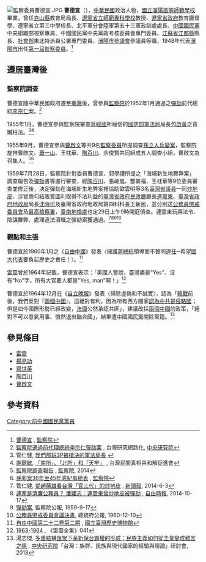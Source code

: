 [[File:監察委員曹德宣.JPG|thumb]]
'''曹德宣'''（{{bd|1896年||?日||catIdx=T}}），[[中華民國|中華民國]]政治人物，[[國立瀋陽高等師範學校|國立瀋陽高等師範學校]]畢業，曾任[[克山縣|克山縣]]教育局局長、[[遼寧省立師範專科學校|遼寧省立師範專科學校]]教授、[[遼寧省政府|遼寧省政府]]教育廳督學、遼寧省立第三中學校長、北平軍分會陸軍第五十三軍政訓處處長、[[中國國民黨|中國國民黨]]中央組織部視察專員、中國國民黨中央黨政考核委員會專門委員、[[江蘇省|江蘇省]][[江都縣|江都縣]]縣長、[[中華民國社會部|社會部]]東北特派員公署專門委員、[[瀋陽市參議會|瀋陽市參議會]]參議員等職，1948年代表[[瀋陽市|瀋陽市]]出任[[第一屆監察委員|第一屆監察委員]]。<ref>[http://www.cy.gov.tw/sp.asp?xdUrl=./di/member/gen_detail.asp&membertype=1&ctNode=879&sid=239 曹德宣] {{Wayback|url=http://www.cy.gov.tw/sp.asp?xdUrl=.%2Fdi%2Fmember%2Fgen_detail.asp&membertype=1&ctNode=879&sid=239 |date=20190525020453 }}, [[監察院|監察院]]</ref>

== 遷居臺灣後 ==
===監察院調查===
曹德宣隨中華民國政府遷至[[臺灣|臺灣]]後，曾參與[[監察院|監察院]]於1952年1月通過之[[彈劾|彈劾]]前代總統[[李宗仁|李宗仁]]案。<ref>[http://twstudy.iis.sinica.edu.tw/twht/Professional/SimpleTwht.asp?page=1881&KeyWord= 監察院通過前代理總統李宗仁彈劾案] {{Wayback|url=http://twstudy.iis.sinica.edu.tw/twht/Professional/SimpleTwht.asp?page=1881&KeyWord= |date=20190520060336 }}, 台灣研究網路化, [[中央研究院|中央研究院]]</ref>

1955年1月，曹德宣參與監察院審查[[蔣經國|蔣經國]]所寵信的[[中華民國國防部|國防部]][[國防部軍法局|軍法局]]局長[[包啟黃|包啟黃]]之貪贓枉法。<ref>管仁健, [http://mypaper.pchome.com.tw/kuan0416/post/1321944135 我們那玩3P被槍決的軍法局長] {{Wayback|url=http://mypaper.pchome.com.tw/kuan0416/post/1321944135 |date=20150328011319 }}</ref><ref>[[謝聰敏|謝聰敏]], [http://www.taiwantrc.org/experience.php?index=11 「南所」、「北所」和「天牢」] {{Wayback|url=http://www.taiwantrc.org/experience.php?index=11 |date=20150924112856 }}, 台灣民間真相與和解促進會</ref>

1955年9月，曹德宣參與[[曹啟文|曹啟文]]等共9名[[監察委員|監察委員]]所提調查[[孫立人兵變案|孫立人兵變案]]，監察院旋推曹啟文、[[蕭一山|蕭一山]]、王枕華、[[陶百川|陶百川]]、余俊賢共同組成五人調查小組，曹啟文為召集人。<ref>[http://humanrights.cy.gov.tw/AP_HOME/Op_Upload/eDoc/%E8%AA%BF%E6%9F%A5%E5%A0%B1%E5%91%8A/103/103000363%E5%AD%AB%E7%AB%8B%E4%BA%BA%E6%A1%88%E8%AA%BF%E6%9F%A5%E5%A0%B1%E5%91%8A(%E7%AC%AC%E4%BA%8C%E6%A1%88-final)3.pdf 監察院調查報告] {{Wayback|url=http://humanrights.cy.gov.tw/AP_HOME/Op_Upload/eDoc/%E8%AA%BF%E6%9F%A5%E5%A0%B1%E5%91%8A/103/103000363%E5%AD%AB%E7%AB%8B%E4%BA%BA%E6%A1%88%E8%AA%BF%E6%9F%A5%E5%A0%B1%E5%91%8A(%E7%AC%AC%E4%BA%8C%E6%A1%88-final)3.pdf |date=20150207003718 }}, [[監察院|監察院]], 2014</ref><ref>[http://humanrights.cy.gov.tw/AP_HOME%5COp_Upload%5CeDoc%5C%E8%AA%BF%E6%9F%A5%E5%A0%B1%E5%91%8A%5C103%5C103000335%E9%99%84%E4%BB%B616%EF%BC%9A%E5%AD%AB%E9%83%AD%E6%A1%8836%E5%B9%B4%E8%87%B345%E5%B9%B4%E5%BA%95%E7%B4%80%E4%BA%8B%E7%B8%BD%E8%A1%A8(final)_217.pdf 孫郭案36年至45年底紀事總表] {{Wayback|url=http://humanrights.cy.gov.tw/AP_HOME%5COp_Upload%5CeDoc%5C%E8%AA%BF%E6%9F%A5%E5%A0%B1%E5%91%8A%5C103%5C103000335%E9%99%84%E4%BB%B616%EF%BC%9A%E5%AD%AB%E9%83%AD%E6%A1%8836%E5%B9%B4%E8%87%B345%E5%B9%B4%E5%BA%95%E7%B4%80%E4%BA%8B%E7%B8%BD%E8%A1%A8(final)_217.pdf |date=20150211162719 }}, [[監察院|監察院]]</ref>

1959年7月28日，監察院針對委員曹德宣、郭學禮所提之「海埔新生地舞弊案」調查報告及[[彈劾|彈劾]]書等進行審查，經[[陶百川|陶百川]]、張岫嵐、酆景福、王枕華等9位委員審查並修正後，決定彈劾在海埔新生地弊案裡協助歐雲明等3名[[臺灣省議員|臺灣省議員]]一同[[炒地皮|炒地皮]]、涉官商勾結販賣圖利取得不法利益的[[臺灣省政府民政廳|臺灣省政府民政廳]]廳長[[連震東|連震東]]、[[臺灣省政府地政局|臺灣省政府地政局]]局長[[沈時可|沈時可]]及臺灣省政府地政局第四科科長王新民，並分別送[[公務員懲戒委員會|公務員懲戒委員會]]及[[最高檢察署|最高檢察署]]，[[臺南地檢署|臺南地檢處]]也定29日上午9時開庭偵查。連震東玩弄法令、陰謀舞弊、處理違法瀆職之彈劾案獲通過。<ref>管仁健, [http://www.hi-on.org.tw/m.jsp?b_ID=139440&p=1 從趙藤雄看台灣「官三代」的炒地皮] {{Wayback|url=http://www.hi-on.org.tw/m.jsp?b_ID=139440&p=1 |date=20150207015919 }}, [[新頭殼|新頭殼]], 2014-6-3</ref><ref>[http://news.ltn.com.tw/news/politics/breakingnews/1133971 連家是清廉公務員？ 潘建志：連震東曾炒地皮被彈劾] {{Wayback|url=http://news.ltn.com.tw/news/politics/breakingnews/1133971 |date=20141225185211 }}, [[自由時報|自由時報]], 2014-10-17</ref><ref>[https://www.dropbox.com/s/8c9txu3v2uy83vu/%E9%80%A3%E9%9C%87%E6%9D%B1-%E5%BD%88%E5%8A%BE2.PDF?dl=0 彈劾案], 監察院公報, 1959-9-17</ref><ref>[https://www.dropbox.com/s/94sqw3tux8lb2fv/%E9%80%A3%E9%9C%87%E6%9D%B1-%E5%BD%88%E5%8A%BE.pdf?dl=0 公務員懲戒委員會議決書], 總統府公報, 1960-12-10</ref>

===觀點和主張===
曹德宣於1960年1月之《[[自由中國_(雜誌)|自由中國]]》發表〈擁護[[蔣中正|蔣總統]]領導而不贊同[[1960年中華民國總統選舉|連任]]─希望[[國大代表|國大代表]]要負起歷史之責任！〉。<ref>[http://narchive.nmth.gov.tw/nmth_collectionsweb2/AAA/collections_class_browse.aspx?AATAB1=010201&RNO=2010.003.0297&Page=0&Show=DataList&PageSize=1 自由中國第二十二卷第二期] {{Wayback|url=http://narchive.nmth.gov.tw/nmth_collectionsweb2/AAA/collections_class_browse.aspx?AATAB1=010201&RNO=2010.003.0297&Page=0&Show=DataList&PageSize=1 |date=20150206182213 }}, [[國立臺灣歷史博物館|國立臺灣歷史博物館]]</ref>

[[雷震_(中華民國)|雷震]]曾於1964年記載，曹德宣表示：「美國人嘗說，臺灣盡是“Yes”、沒有“No”字，所有大官要人都是"Yes, man”啊！」<ref>[http://leichen.nccu.edu.tw:1688/05files/files/lei-full041/index.html#206 1963-1964] {{Wayback|url=http://leichen.nccu.edu.tw:1688/05files/files/lei-full041/index.html#206 |date=20150207003113 }}, 《雷震全集》041</ref>

曹德宣於1964年12月在《[[自立晚報|自立晚報]]》發表〈掃除虛偽和不誠實〉，認為「[[韓戰|韓戰]]前後，我們反對『[[兩個中國|兩個中國]]』，這絕對有利，因為所有西方國家[[聯合國大會決議#重要的聯合國決議|認為中共是侵略國]]；但是如今國際形勢已經改變，[[法國|法國]]公然承認共匪」，建議改採[[兩個中國|兩個中國]]的政策，「絕對不可以意氣用事、憤然退出[[聯合國|聯合國]]」，結果遭[[中國國民黨|中國國民黨]]開除黨籍。<ref>湯志傑, [http://soc.thu.edu.tw/news/20140220.pdf 多重結構匯聚下革新保台霸權的形成：民族主義如何從圭臬變成難言之隱] {{Wayback|url=http://soc.thu.edu.tw/news/20140220.pdf |date=20150206170828 }}, [[中央研究院|中央研究院]]「台灣：族群、民族與現代國家的經驗與理論」研討會, 2013</ref>

==參見條目==
* [[雷震_(中華民國)|雷震]]
* [[楊亮功|楊亮功]]
* [[齊世英|齊世英]]
* [[陶百川|陶百川]]
* [[曹啟文|曹啟文]]

==參考資料==
{{reflist|2}}
{{第一屆監察委員}}
[[Category:前中國國民黨黨員|Category:前中國國民黨黨員]]